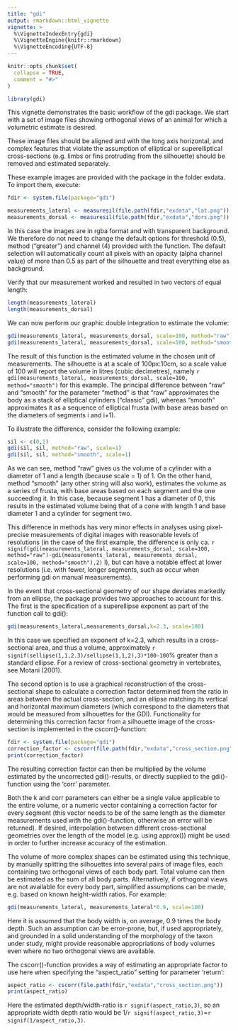 ```yaml
---
title: "gdi"
output: rmarkdown::html_vignette
vignette: >
  %\VignetteIndexEntry{gdi}
  %\VignetteEngine{knitr::rmarkdown}
  %\VignetteEncoding{UTF-8}
---
```


```r
knitr::opts_chunk$set(
  collapse = TRUE,
  comment = "#>"
)
```

```r
library(gdi)
```

This vignette demonstrates the basic workflow of the gdi package. We start with a set of image files showing orthogonal views of an animal for which a volumetric estimate is desired.

These image files should be aligned and with the long axis horizontal, and complex features that violate the assumption of elliptical or superelliptical cross-sections (e.g. limbs or fins protruding from the silhouette) should be removed and estimated separately.

These example images are provided with the package in the folder exdata. To import them, execute: 
```r

fdir <- system.file(package="gdi")

measurements_lateral <- measuresil(file.path(fdir,"exdata","lat.png"))
measurements_dorsal <- measuresil(file.path(fdir,"exdata","dors.png"))
```

In this case the images are in rgba format and with transparent background. We therefore do not need to change the default options for threshold (0.5), method ("greater") and channel (4) provided with the function. The default selection will automatically count all pixels with an opacity (alpha channel value) of more than 0.5 as part of the silhouette and treat everything else as background.

Verify that our measurement worked and resulted in two vectors of equal length:

```r
length(measurements_lateral)
length(measurements_dorsal)
```

We can now perform our graphic double integration to estimate the volume:

```r
gdi(measurements_lateral, measurements_dorsal, scale=100, method="raw")
gdi(measurements_lateral, measurements_dorsal, scale=100, method="smooth")
```
The result of this function is the estimated volume in the chosen unit of measurements. The silhouette is at a scale of 100px:10cm, so a scale value of 100 will report the volume in litres (cubic decimetres), namely `r gdi(measurements_lateral, measurements_dorsal, scale=100, method="smooth")` for this example. 
The principal difference between "raw" and "smooth" for the parameter "method" is that "raw" approximates the body as a stack of elliptical cylinders ("classic" gdi), whereas "smooth" approximates it as a sequence of elliptical frusta (with base areas based on the diameters of segments i and i+1).

To illustrate the difference, consider the following example:
```r
sil <- c(0,1)
gdi(sil, sil, method="raw", scale=1)
gdi(sil, sil, method="smooth", scale=1)

```

As we can see, method "raw" gives us the volume of a cylinder with a diameter of 1 and a length (because scale = 1) of 1. On the other hand, method "smooth" (any other string will also work), estimates the volume as a series of frusta, with base areas based on each segment and the one succeeding it. In this case, because segment 1 has a diameter of 0, this results in the estimated volume being that of a cone with length 1 and base diameter 1 and a cylinder for segment two.

This difference in methods has very minor effects in analyses using pixel-precise measurements of digital images with reasonable levels of resolutions (in the case of the first example, the difference is only ca. `r signif(gdi(measurements_lateral, measurements_dorsal, scale=100, method="raw")-gdi(measurements_lateral, measurements_dorsal, scale=100, method="smooth"),2)
` l), but can have a notable effect at lower resolutions (i.e. with fewer, longer segments, such as occur when performing gdi on manual measurements).

In the event that cross-sectional geometry of our shape deviates markedly from an ellipse, the package provides two approaches to account for this. The first is the specification of a superellipse exponent as part of the function call to gdi():
```r
gdi(measurements_lateral,measurements_dorsal,k=2.3, scale=100)
```

In this case we specified an exponent of k=2.3, which results in a cross-sectional area, and thus a volume, approximately `r signif(sellipse(1,1,2.3)/sellipse(1,1,2),3)*100-100`% greater than a standard ellipse. For a review of cross-sectional geometry in vertebrates, see Motani (2001).

The second option is to use a graphical reconstruction of the cross-sectional shape to calculate a correction factor determined from the ratio in areas between the actual cross-section, and an ellipse matching its vertical and horizontal maximum diameters (which correspond to the diameters that would be measured from silhouettes for the GDI).
Functionality for determining this correction factor from a silhouette image of the cross-section is implemented in the cscorr()-function:
```r
fdir <- system.file(package="gdi")
correction_factor <- cscorr(file.path(fdir,"exdata","cross_section.png"))
print(correction_factor)
```

The resulting correction factor can then be multiplied by the volume estimated by the uncorrected gdi()-results, or directly supplied to the gdi()-function using the 'corr' parameter. 

Both the k and corr parameters can either be a single value applicable to the entire volume, or a numeric vector containing a correction factor for every segment (this vector needs to be of the same length as the diameter measurements used with the gdi()-function, otherwise an error will be returned). If desired, interpolation between different cross-sectional geometries over the length of the model (e.g. using approx()) might be used in order to further increase accuracy of the estimation.

The volume of more complex shapes can be estimated using this technique, by manually splitting the silhouettes into several pairs of image files, each containing two orthogonal views of each body part. Total volume can then be estimated as the sum of all body parts. Alternatively, if orthogonal views are not available for every body part, simplified assumptions can be made, e.g. based on known height-width ratios.
For example:

```r
gdi(measurements_lateral, measurements_lateral*0.9, scale=100)
```

Here it is assumed that the body width is, on average, 0.9 times the body depth. Such an assumption can be error-prone, but, if used appropriately, and grounded in a solid understanding of the morphology of the taxon under study, might provide reasonable appropriations of body volumes even where no two orthogonal views are available.

The cscorr()-function provides a way of estimating an appropriate factor to use here when specifying the "aspect_ratio" setting for parameter 'return':
```r
aspect_ratio <- cscorr(file.path(fdir,"exdata","cross_section.png"))
print(aspect_ratio)
```

Here the estimated depth/width-ratio is `r signif(aspect_ratio,3)`, so an appropriate width depth ratio would be 1/`r signif(aspect_ratio,3)`=`r signif(1/aspect_ratio,3)`.
